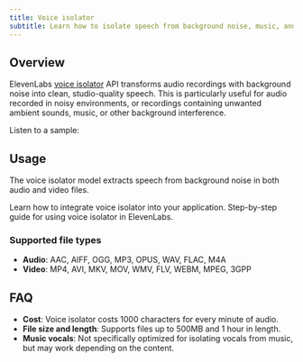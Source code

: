 ```yaml
---
title: Voice isolator
subtitle: Learn how to isolate speech from background noise, music, and ambient sounds from any audio.
---
```


## Overview

ElevenLabs [voice isolator](/docs/api-reference/audio-isolation/audio-isolation) API transforms audio recordings with background noise into clean, studio-quality speech. This is particularly useful for audio recorded in noisy environments, or recordings containing unwanted ambient sounds, music, or other background interference.

Listen to a sample:

<CardGroup cols={2}>
  <elevenlabs-audio-player
    audio-title="Original audio"
    audio-src="https://eleven-public-cdn.elevenlabs.io/audio/voice-isolator/voice-isolator-promo-original.mp3"
  />
  <elevenlabs-audio-player
    audio-title="Isolated audio"
    audio-src="https://eleven-public-cdn.elevenlabs.io/audio/voice-isolator/voice-isolator-promo-isolated.mp3"
  />
</CardGroup>

## Usage

The voice isolator model extracts speech from background noise in both audio and video files.

<CardGroup cols={2}>
  <Card
    title="Developer quickstart"
    icon="duotone book-sparkles"
    href="/docs/cookbooks/voice-isolator"
  >
    Learn how to integrate voice isolator into your application.
  </Card>
  <Card
    title="Product guide"
    icon="duotone book-user"
    href="/docs/product-guides/audio-tools/voice-isolator"
  >
    Step-by-step guide for using voice isolator in ElevenLabs.
  </Card>
</CardGroup>

### Supported file types

- **Audio**: AAC, AIFF, OGG, MP3, OPUS, WAV, FLAC, M4A
- **Video**: MP4, AVI, MKV, MOV, WMV, FLV, WEBM, MPEG, 3GPP

## FAQ

- **Cost**: Voice isolator costs 1000 characters for every minute of audio.
- **File size and length**: Supports files up to 500MB and 1 hour in length.
- **Music vocals**: Not specifically optimized for isolating vocals from music, but may work depending on the content.
